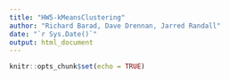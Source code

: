 ```yaml
---
title: "HW5-kMeansClustering"
author: "Richard Barad, Dave Drennan, Jarred Randall"
date: "`r Sys.Date()`"
output: html_document
---
```


```r
knitr::opts_chunk$set(echo = TRUE)
```

